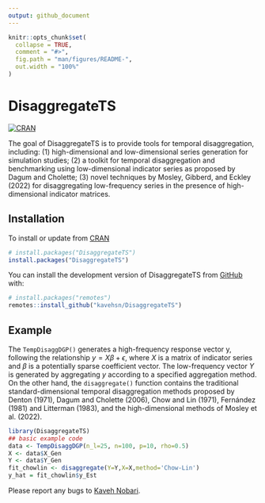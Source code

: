 ```yaml
---
output: github_document
---
```


<!-- README.md is generated from README.Rmd. Please edit that file -->

```r
knitr::opts_chunk$set(
  collapse = TRUE,
  comment = "#>",
  fig.path = "man/figures/README-",
  out.width = "100%"
)
```

# DisaggregateTS

<!-- badges: start -->
[![CRAN](https://www.r-pkg.org/badges/version/DisaggregateTS)](https://cran.r-project.org/package=DisaggregateTS)
<!-- badges: end -->

The goal of DisaggregateTS is to provide tools for temporal disaggregation, including: (1) high-dimensional and low-dimensional series generation for simulation studies; (2) a toolkit for temporal disaggregation and benchmarking using low-dimensional indicator series as proposed by Dagum and Cholette; (3) novel techniques by Mosley, Gibberd, and Eckley (2022) for disaggregating low-frequency series in the presence of high-dimensional indicator matrices.

## Installation

To install or update from [CRAN](https://cran.r-project.org/web/packages/DisaggregateTS/index.html)

``` r
# install.packages("DisaggregateTS")
install.packages("DisaggregateTS")
```

You can install the development version of DisaggregateTS from [GitHub](https://github.com/kavehsn/DisaggregateTS) with:

``` r
# install.packages("remotes")
remotes::install_github("kavehsn/DisaggregateTS")
```

## Example

The `TempDisaggDGP()` generates a high-frequency response vector y, following the relationship $y = X\beta+\epsilon$, where $X$ is a matrix of indicator series and $\beta$ is a potentially sparse coefficient vector. The low-frequency vector $Y$ is generated by aggregating $y$ according to a specified aggregation method. On the other hand, the `disaggregate()` function contains the traditional standard-dimensional temporal disaggregation methods proposed by Denton (1971), Dagum and Cholette (2006), Chow and Lin (1971), Fernández (1981) and Litterman (1983), and the high-dimensional methods of Mosley et al. (2022). 

```r
library(DisaggregateTS)
## basic example code
data <- TempDisaggDGP(n_l=25, n=100, p=10, rho=0.5) 
X <- data$X_Gen
Y <- data$Y_Gen 
fit_chowlin <- disaggregate(Y=Y,X=X,method='Chow-Lin') 
y_hat = fit_chowlin$y_Est
```

Please report any bugs to [Kaveh Nobari](mailto:k.salehzadeh-nobari@imperial.ac.uk).
